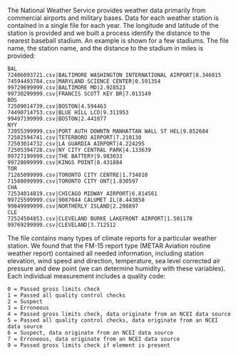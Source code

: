 The National Weather Service provides weather data primarily from commercial airports and military bases.  Data for each weather station is contained in a single file for each year.  The longitude and latitude of the station is provided and we built a process identify the distance to the nearest baseball stadium.  An example is shown for a few stadiums.  The file name, the station name, and the distance to the stadium in miles is provided:

```
BAL 
72406093721.csv|BALTIMORE WASHINGTON INTERNATIONAL AIRPORT|8.346815
74594493784.csv|MARYLAND SCIENCE CENTER|0.591354
99729699999.csv|BALTIMORE MD|2.928523
99730299999.csv|FRANCIS SCOTT KEY BR|7.013149
BOS 
72509014739.csv|BOSTON|4.594463
74490714753.csv|BLUE HILL LCD|9.311953
99497199999.csv|BOSTON|2.441077
NYY 
72055399999.csv|PORT AUTH DOWNTN MANHATTAN WALL ST HEL|9.852684
72502594741.csv|TETERBORO AIRPORT|7.210130
72503014732.csv|LA GUARDIA AIRPORT|4.224295
72505394728.csv|NY CITY CENTRAL PARK|4.133639
99727199999.csv|THE BATTERY|9.983033
99728099999.csv|KINGS POINT|8.431884
TOR 
71265099999.csv|TORONTO CITY CENTRE|1.734810
71508099999.csv|TORONTO CITY ONT|1.830597
CHA 
72534014819.csv|CHICAGO MIDWAY AIRPORT|6.814561
99725599999.csv|9087044 CALUMET IL|8.443858
99849999999.csv|NORTHERLY ISLAND|2.208897
CLE 
72524504853.csv|CLEVELAND BURKE LAKEFRONT AIRPORT|1.501178
99769299999.csv|CLEVELAND|3.712512
```

The file contains many types of climate reports for a particular weather station.  We found that the FM-15 report type (METAR Aviation routine weather report) contained all needed information, including station elevation, wind speed and direction, temperature, sea level corrected air pressure and dew point (we can determine humidity with these variables).  Each individual measurement includes a quality code:

```
0 = Passed gross limits check
1 = Passed all quality control checks
2 = Suspect
3 = Erroneous
4 = Passed gross limits check, data originate from an NCEI data source
5 = Passed all quality control checks, data originate from an NCEI data source
6 = Suspect, data originate from an NCEI data source
7 = Erroneous, data originate from an NCEI data source
9 = Passed gross limits check if element is present
```